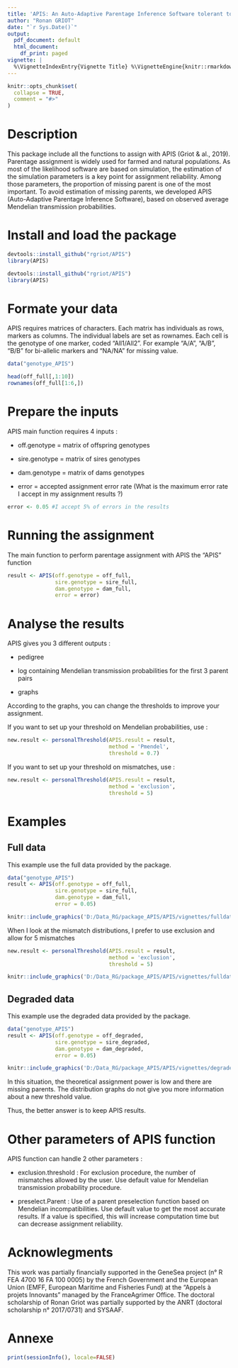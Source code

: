```yaml
---
title: 'APIS: An Auto-Adaptive Parentage Inference Software tolerant to missing parents'
author: "Ronan GRIOT"
date: "`r Sys.Date()`"
output:
  pdf_document: default
  html_document:
    df_print: paged
vignette: |
  %\VignetteIndexEntry{Vignette Title} %\VignetteEngine{knitr::rmarkdown} %\VignetteEncoding{UTF-8}
---
```


```r
knitr::opts_chunk$set(
  collapse = TRUE,
  comment = "#>"
)
```

# Description
This package include all the functions to assign with APIS (Griot & al., 2019).
Parentage assignment is widely used for farmed and natural populations. As most of the likelihood software are based on simulation, the estimation of the simulation parameters is a key point for assignment reliability. Among those parameters, the proportion of missing parent is one of the most important. To avoid estimation of missing parents, we developed APIS (Auto-Adaptive Parentage Inference Software), based on observed average Mendelian transmission probabilities.

# Install and load the package
```r
devtools::install_github("rgriot/APIS")
library(APIS)
```
```r
devtools::install_github("rgriot/APIS")
library(APIS)
```
# Formate your data
APIS requires matrices of characters.
Each matrix has individuals as rows, markers as columns. The individual labels are set as rownames. Each cell is the genotype of one marker, coded "All1/All2". For example "A/A", "A/B", "B/B" for bi-allelic markers and "NA/NA" for missing value.

```r
data("genotype_APIS")

head(off_full[,1:10])
rownames(off_full[1:6,])
```

# Prepare the inputs
APIS main function requires 4 inputs :

  * off.genotype = matrix of offspring genotypes
  
  * sire.genotype = matrix of sires genotypes
  
  * dam.genotype = matrix of dams genotypes
  
  * error = accepted assignment error rate (What is the maximum error rate I accept in my assignment results ?)

```r
error <- 0.05 #I accept 5% of errors in the results
```

# Running the assignment
The main function to perform parentage assignment with APIS the "APIS" function

```r
result <- APIS(off.genotype = off_full,
               sire.genotype = sire_full,
               dam.genotype = dam_full,
               error = error)
```

# Analyse the results
APIS gives you 3 different outputs :
  
  * pedigree
  
  * log containing Mendelian transmission probabilities for the first 3 parent pairs
  
  * graphs

According to the graphs, you can change the thresholds to improve your assignment.

If you want to set up your threshold on Mendelian probabilities, use :

```r
new.result <- personalThreshold(APIS.result = result,
                                method = 'Pmendel',
                                threshold = 0.7)
```

If you want to set up your threshold on mismatches, use :

```r
new.result <- personalThreshold(APIS.result = result,
                                method = 'exclusion',
                                threshold = 5)
```

# Examples
## Full data
This example use the full data provided by the package.

```r
data("genotype_APIS")
result <- APIS(off.genotype = off_full,
               sire.genotype = sire_full,
               dam.genotype = dam_full,
               error = 0.05)
```
```r
knitr::include_graphics('D:/Data_RG/package_APIS/APIS/vignettes/fulldata_APIS.png')
```

When I look at the mismatch distributions, I prefer to use exclusion and allow for 5 mismatches

```r
new.result <- personalThreshold(APIS.result = result,
                                method = 'exclusion',
                                threshold = 5)
```
```r
knitr::include_graphics('D:/Data_RG/package_APIS/APIS/vignettes/fulldata_mismatch.png')
```

## Degraded data
This example use the degraded data provided by the package.

```r
data("genotype_APIS")
result <- APIS(off.genotype = off_degraded,
               sire.genotype = sire_degraded,
               dam.genotype = dam_degraded,
               error = 0.05)
```
```r
knitr::include_graphics('D:/Data_RG/package_APIS/APIS/vignettes/degradeddata_APIS.png')
```

In this situation, the theoretical assignment power is low and there are missing parents.
The distribution graphs do not give you more information about a new threshold value.

Thus, the better answer is to keep APIS results.

# Other parameters of APIS function
APIS function can handle 2 other parameters :

  * exclusion.threshold : For exclusion procedure, the number of mismatches allowed by the user. Use default value for Mendelian transmission probability procedure.
  
  * preselect.Parent : Use of a parent preselection function based on Mendelian incompatibilities. Use default value to get the most accurate results. If a value is specified, this will increase computation time but can decrease assignment reliability.

# Acknowlegments
This work was partially financially supported in the GeneSea project (n° R FEA 4700 16 FA 100 0005) by the French Government and the European Union (EMFF, European Maritime and Fisheries Fund) at the "Appels à projets Innovants" managed by the FranceAgrimer Office. The doctoral scholarship of Ronan Griot was partially supported by the ANRT (doctoral scholarship n° 2017/0731) and SYSAAF.

# Annexe

```r
print(sessionInfo(), locale=FALSE)
```

